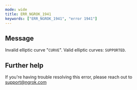 ```yaml
---
mode: wide
title: ERR_NGROK_1941
keywords: ["ERR_NGROK_1941", "error 1941"]
---
```


## Message

Invalid elliptic curve "`CURVE`". Valid elliptic curves: `SUPPORTED`.

## Further help

If you're having trouble resolving this error, please reach out to [support@ngrok.com](mailto:support@ngrok.com?subject=Help%20with%20ERR_NGROK_1941)
